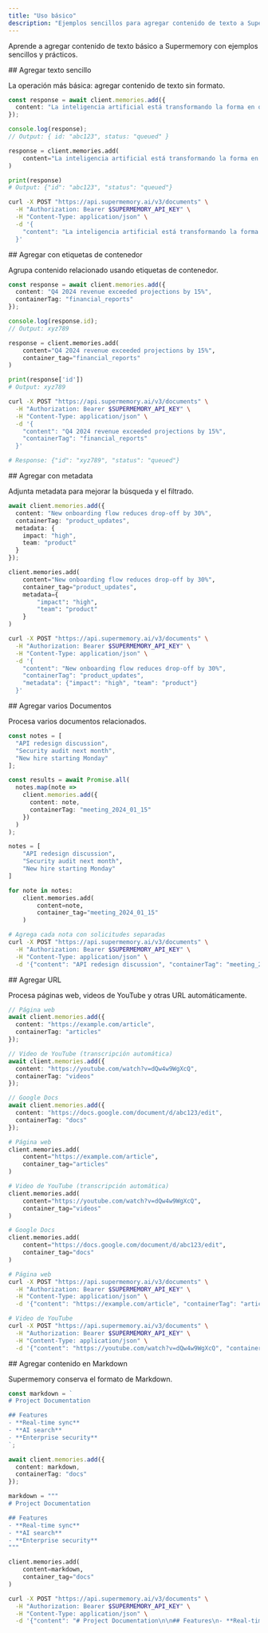 ```yaml
---
title: "Uso básico"
description: "Ejemplos sencillos para agregar contenido de texto a Supermemory"
---
```


Aprende a agregar contenido de texto básico a Supermemory con ejemplos sencillos y prácticos.

<div id="add-simple-text">
  ## Agregar texto sencillo
</div>

La operación más básica: agregar contenido de texto sin formato.

<CodeGroup>

```typescript TypeScript
const response = await client.memories.add({
  content: "La inteligencia artificial está transformando la forma en que trabajamos y vivimos"
});

console.log(response);
// Output: { id: "abc123", status: "queued" }
```

```python Python
response = client.memories.add(
    content="La inteligencia artificial está transformando la forma en que trabajamos y vivimos"
)

print(response)
# Output: {"id": "abc123", "status": "queued"}
```

```bash cURL
curl -X POST "https://api.supermemory.ai/v3/documents" \
  -H "Authorization: Bearer $SUPERMEMORY_API_KEY" \
  -H "Content-Type: application/json" \
  -d '{
    "content": "La inteligencia artificial está transformando la forma en que trabajamos y vivimos"
  }'
```

</CodeGroup>

<div id="add-with-container-tags">
  ## Agregar con etiquetas de contenedor
</div>

Agrupa contenido relacionado usando etiquetas de contenedor.

<CodeGroup>

```typescript TypeScript
const response = await client.memories.add({
  content: "Q4 2024 revenue exceeded projections by 15%",
  containerTag: "financial_reports"
});

console.log(response.id);
// Output: xyz789
```

```python Python
response = client.memories.add(
    content="Q4 2024 revenue exceeded projections by 15%",
    container_tag="financial_reports"
)

print(response['id'])
# Output: xyz789
```

```bash cURL
curl -X POST "https://api.supermemory.ai/v3/documents" \
  -H "Authorization: Bearer $SUPERMEMORY_API_KEY" \
  -H "Content-Type: application/json" \
  -d '{
    "content": "Q4 2024 revenue exceeded projections by 15%",
    "containerTag": "financial_reports"
  }'

# Response: {"id": "xyz789", "status": "queued"}
```

</CodeGroup>

<div id="add-with-metadata">
  ## Agregar con metadata
</div>

Adjunta metadata para mejorar la búsqueda y el filtrado.

<CodeGroup>

```typescript TypeScript
await client.memories.add({
  content: "New onboarding flow reduces drop-off by 30%",
  containerTag: "product_updates",
  metadata: {
    impact: "high",
    team: "product"
  }
});
```

```python Python
client.memories.add(
    content="New onboarding flow reduces drop-off by 30%",
    container_tag="product_updates",
    metadata={
        "impact": "high",
        "team": "product"
    }
)
```

```bash cURL
curl -X POST "https://api.supermemory.ai/v3/documents" \
  -H "Authorization: Bearer $SUPERMEMORY_API_KEY" \
  -H "Content-Type: application/json" \
  -d '{
    "content": "New onboarding flow reduces drop-off by 30%",
    "containerTag": "product_updates",
    "metadata": {"impact": "high", "team": "product"}
  }'
```

</CodeGroup>

<div id="add-multiple-documents">
  ## Agregar varios Documentos
</div>

Procesa varios documentos relacionados.

<CodeGroup>

```typescript TypeScript
const notes = [
  "API redesign discussion",
  "Security audit next month",
  "New hire starting Monday"
];

const results = await Promise.all(
  notes.map(note =>
    client.memories.add({
      content: note,
      containerTag: "meeting_2024_01_15"
    })
  )
);
```

```python Python
notes = [
    "API redesign discussion",
    "Security audit next month",
    "New hire starting Monday"
]

for note in notes:
    client.memories.add(
        content=note,
        container_tag="meeting_2024_01_15"
    )
```

```bash cURL
# Agrega cada nota con solicitudes separadas
curl -X POST "https://api.supermemory.ai/v3/documents" \
  -H "Authorization: Bearer $SUPERMEMORY_API_KEY" \
  -H "Content-Type: application/json" \
  -d '{"content": "API redesign discussion", "containerTag": "meeting_2024_01_15"}'
```

</CodeGroup>

<div id="add-urls">
  ## Agregar URL
</div>

Procesa páginas web, videos de YouTube y otras URL automáticamente.

<CodeGroup>

```typescript TypeScript
// Página web
await client.memories.add({
  content: "https://example.com/article",
  containerTag: "articles"
});

// Video de YouTube (transcripción automática)
await client.memories.add({
  content: "https://youtube.com/watch?v=dQw4w9WgXcQ",
  containerTag: "videos"
});

// Google Docs
await client.memories.add({
  content: "https://docs.google.com/document/d/abc123/edit",
  containerTag: "docs"
});
```

```python Python
# Página web
client.memories.add(
    content="https://example.com/article",
    container_tag="articles"
)

# Video de YouTube (transcripción automática)
client.memories.add(
    content="https://youtube.com/watch?v=dQw4w9WgXcQ",
    container_tag="videos"
)

# Google Docs
client.memories.add(
    content="https://docs.google.com/document/d/abc123/edit",
    container_tag="docs"
)
```

```bash cURL
# Página web
curl -X POST "https://api.supermemory.ai/v3/documents" \
  -H "Authorization: Bearer $SUPERMEMORY_API_KEY" \
  -H "Content-Type: application/json" \
  -d '{"content": "https://example.com/article", "containerTag": "articles"}'

# Video de YouTube
curl -X POST "https://api.supermemory.ai/v3/documents" \
  -H "Authorization: Bearer $SUPERMEMORY_API_KEY" \
  -H "Content-Type: application/json" \
  -d '{"content": "https://youtube.com/watch?v=dQw4w9WgXcQ", "containerTag": "videos"}'
```

</CodeGroup>

<div id="add-markdown-content">
  ## Agregar contenido en Markdown
</div>

Supermemory conserva el formato de Markdown.

<CodeGroup>

```typescript TypeScript
const markdown = `
# Project Documentation

## Features
- **Real-time sync**
- **AI search**
- **Enterprise security**
`;

await client.memories.add({
  content: markdown,
  containerTag: "docs"
});
```

```python Python
markdown = """
# Project Documentation

## Features
- **Real-time sync**
- **AI search**
- **Enterprise security**
"""

client.memories.add(
    content=markdown,
    container_tag="docs"
)
```

```bash cURL
curl -X POST "https://api.supermemory.ai/v3/documents" \
  -H "Authorization: Bearer $SUPERMEMORY_API_KEY" \
  -H "Content-Type: application/json" \
  -d '{"content": "# Project Documentation\n\n## Features\n- **Real-time sync**\n- **AI search**", "containerTag": "docs"}'
```

</CodeGroup>